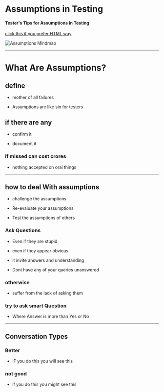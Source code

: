 # Assumptions in Testing

#### Tester's Tips for Assumptions in Testing

[click this if you prefer HTML way](https://htmlpreview.github.io/?https://raw.githubusercontent.com/gauravkhuraana/Testing/main/Assumptions/no%20(Pre)Assumptions.html)

![Assumptions Mindmap](./no%20(Pre)Assumptions.jpg "Assumptions in Testing Mindmap")


<YouTubeEmbed 
  videoId="FbK39pKNz4A" 
  title="Assumptions in Testing - Avoid Common Testing Pitfalls"
/>

---

# What Are Assumptions?

## define
 
* mother of all failures
 
* Assumptions are like sin for testers

## if there are any

 * confirm it
 
 * document it
 
### if missed can cost crores
 
 * nothing accepted on oral things

---

## how to deal With assumptions
 
 * challenge the assumptions
 
 * Re-evaluate your assumptions
 
 * Test the assumptions of others
 
### Ask Questions

  * Even if they are stupid

  * even if they appear obvious
  
  * it invite answers and understanding
  
  * Dont have any of your queries unanswered

###  otherwise

   * suffer from the lack of asking them

###  try to ask smart Question

   * Where Answer is more than Yes or No

---

## Conversation Types

### Better

  * IF you do this you will see this

### not good
  
  * if you do this you might see this
